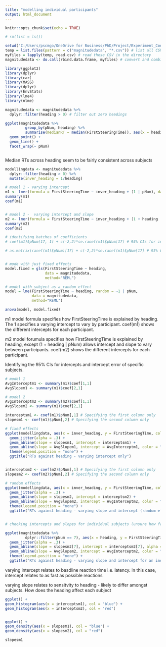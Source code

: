 ```yaml
---
title: "modelling individual participants"
output: html_document
---
```


```r
knitr::opts_chunk$set(echo = TRUE)
```

```r
# rm(list = ls())

setwd("C:/Users/pscmgo/OneDrive for Business/PhD/Project/Experiment_Code/Straights")
temp = list.files(pattern = c("magnitudedata", "*.csv")) # list all CSV files in the directory
myfiles = lapply(temp, read.csv) # read these CSV in the directory
magnitudedata <- do.call(rbind.data.frame, myfiles) # convert and combine the CSV files into dataframe

```

```r

library(ggplot2)
library(dplyr)
library(car)
library(MASS)
library(dplyr)
library(EnvStats)
library(lme4)
library(nlme)

```

```r


magnitudedata <- magnitudedata %>%
  dplyr::filter(heading > 0) # filter out zero headings 

ggplot(magnitudedata %>%
         group_by(pNum, heading) %>%
         summarise(medianRT = median(FirstSteeringTime)), aes(x = heading, y = medianRT)) +
  geom_point() +
  geom_line() +
  facet_wrap(~ pNum)



```

Median RTs across heading seem to be fairly consistent across subjects

```r

modellingdata <- magnitudedata %>%
  dplyr::filter(heading > 0) %>%
  mutate(inver_heading = 1/heading)

# model 1 - varying intercept
m1 <- lmer(formula = FirstSteeringTime ~ inver_heading + (1 | pNum), data = modellingdata)
summary(m1)
coef(m1)


# model 2 -  varying intercept and slope
m2 <- lmer(formula = FirstSteeringTime ~ inver_heading + (1 + heading | pNum), data = modellingdata)
summary(m2)
coef(m2)

# identifying batches of coefficients 
# coef(m1)$pNum[17, 1] + c(-2,2)*se.ranef(m1)$pNum[17] # 95% CIs for intercept of subject 17

# as.matrix(ranef(m1)$pNum)[17] + c(-2,2)*se.ranef(m1)$pNum[17] # 95% CIs for error in intercept of subject 17 (deviation away from average)


# mode with just fixed effects
model.fixed = gls(FirstSteeringTime ~ heading,
                  data = magnitudedata,
                  method="REML")

# model with subject as a random effect
model = lme(FirstSteeringTime ~ heading, random = ~1 | pNum,
            data = magnitudedata,
            method="REML")

anova(model, model.fixed)


```

m1 model formula specifies how FirstSteeringTime is explained by heading. The 1 specifies a varying intercept to vary by participant. coef(m1) shows the different intercepts for each participant. 

m2 model forumula specifies how FirstSteeringTime is explained by heading, except (1 + heading | pNum) allows intercept and slope to vary between participants. coef(m2) shows the different intercepts for each participant.

Identifying the 95% CIs for intercepts and intercept error of specific subjects.

```r
# model 1
AvgInterceptm1 <- summary(m1)$coef[1,1]
AvgSlopem1 <- summary(m1)$coef[2,1]

# model 2
AvgInterceptm2 <- summary(m2)$coef[1,1]
AvgSlopem2 <- summary(m1)$coef[2,1]

```

```r

interceptsm1 <- coef(m1)$pNum[,1] # Specifying the first column only
slopesm1 <- coef(m1)$pNum[,2] # Specifying the second column only

# fixed effects
ggplot(modellingdata, aes(x = inver_heading, y = FirstSteeringTime, color = as.factor(pNum))) + 
  geom_jitter(alpha = .3) +
  geom_abline(slope = slopesm1, intercept = interceptsm1) +
  geom_abline(slope = AvgSlopem1, intercept = AvgInterceptm1, color = "red", size = 1, show.legend = TRUE) +
  theme(legend.position = "none") +
  ggtitle("RTs against heading - varying intercept only")


interceptsm2 <- coef(m2)$pNum[,1] # Specifying the first column only
slopesm2 <- coef(m2)$pNum[,2] # Specifying the second column only

# random effects 
ggplot(modellingdata, aes(x = inver_heading, y = FirstSteeringTime, color = as.factor(pNum))) + 
  geom_jitter(alpha = .3) +
  geom_abline(slope = slopesm2, intercept = interceptsm2) +
  geom_abline(slope = AvgSlopem2, intercept = AvgInterceptm2, color = "red", size = 1, show.legend = TRUE) +
  theme(legend.position = "none") +
  ggtitle("RTs against heading - varying slope and intercept (random effects)")


# checking intercepts and slopes for individual subjects (unsure how facet_wrap subjectw with their individual intercepts and slopes...)

ggplot(magnitudedata %>%
         dplyr::filter(pNum == 7), aes(x = heading, y = FirstSteeringTime, color = as.factor(pNum))) + 
  geom_jitter(alpha = .3) +
  geom_abline(slope = slopesm2[7], intercept = interceptsm2[7], alpha = .5) +
  geom_abline(slope = AvgSlopem2, intercept = AvgInterceptm2, color = "red", size = 1, show.legend = TRUE) +
  theme(legend.position = "none") +
  ggtitle("RTs against heading - varying slope and intercept for an individual")

```
varying intercept relates to basdline reaction time i.e. latency. In this case, intercept relates to as fast as possible reactions 

varying slope relates to sensitvity to heading - likely to differ amongst subjects. How does the heading affect each subject

```r
ggplot() + 
geom_histogram(aes(x = interceptsm1), col = "blue") +
geom_histogram(aes(x = interceptsm2), col = "red")


ggplot() + 
geom_density(aes(x = slopesm1), col = "blue") +
geom_density(aes(x = slopesm2), col = "red")

slopesm1
```
